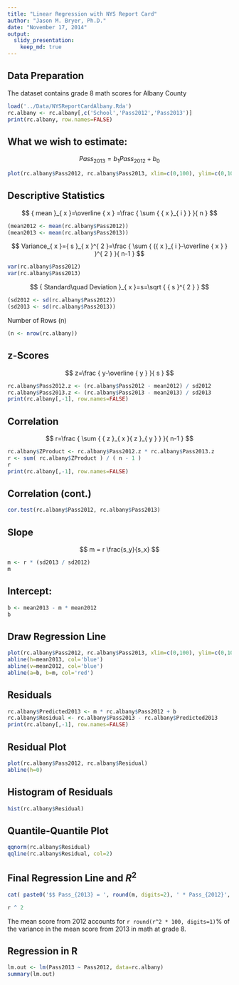 ```yaml
---
title: "Linear Regression with NYS Report Card"
author: "Jason M. Bryer, Ph.D."
date: "November 17, 2014"
output: 
  slidy_presentation:
    keep_md: true
---
```


## Data Preparation

The dataset contains grade 8 math scores for Albany County
 
```r
load('../Data/NYSReportCardAlbany.Rda')
rc.albany <- rc.albany[,c('School','Pass2012','Pass2013')]
print(rc.albany, row.names=FALSE)
```

## What we wish to estimate:

$$Pass_{2013} = {b}_{1}Pass_{2012} + {b}_{0}$$

```r
plot(rc.albany$Pass2012, rc.albany$Pass2013, xlim=c(0,100), ylim=c(0,100))
```

## Descriptive Statistics


$$ { mean }_{ x }=\overline { x } =\frac { \sum { { x }_{ i } }  }{ n } $$

```r
(mean2012 <- mean(rc.albany$Pass2012))
(mean2013 <- mean(rc.albany$Pass2013))
```

$$ Variance_{ x }={ s }_{ x }^{ 2 }=\frac { \sum { ({ x }_{ i }-\overline { x }  } )^{ 2 } }{ n-1 }  $$

```r
var(rc.albany$Pass2012)
var(rc.albany$Pass2013)
```

$$ { Standard\quad Deviation }_{ x }=s=\sqrt { { s }^{ 2 } } $$

```r
(sd2012 <- sd(rc.albany$Pass2012))
(sd2013 <- sd(rc.albany$Pass2013))
```

Number of Rows (n)

```r
(n <- nrow(rc.albany))
```

## z-Scores

$$ z=\frac { y-\overline { y }  }{ s } $$

```r
rc.albany$Pass2012.z <- (rc.albany$Pass2012 - mean2012) / sd2012
rc.albany$Pass2013.z <- (rc.albany$Pass2013 - mean2013) / sd2013
print(rc.albany[,-1], row.names=FALSE)
```

## Correlation

$$ r=\frac { \sum { { z }_{ x }{ z }_{ y } }  }{ n-1 } $$

```r
rc.albany$ZProduct <- rc.albany$Pass2012.z * rc.albany$Pass2013.z
r <- sum( rc.albany$ZProduct ) / ( n - 1 )
r
print(rc.albany[,-1], row.names=FALSE)
```

## Correlation (cont.)

```r
cor.test(rc.albany$Pass2012, rc.albany$Pass2013)
```

## Slope

$$ m = r \frac{s_y}{s_x} $$

```r
m <- r * (sd2013 / sd2012)
m
```

## Intercept:

```r
b <- mean2013 - m * mean2012
b
```

## Draw Regression Line

```r
plot(rc.albany$Pass2012, rc.albany$Pass2013, xlim=c(0,100), ylim=c(0,100))
abline(h=mean2013, col='blue')
abline(v=mean2012, col='blue')
abline(a=b, b=m, col='red')
```

## Residuals

```r
rc.albany$Predicted2013 <- m * rc.albany$Pass2012 + b
rc.albany$Residual <- rc.albany$Pass2013 - rc.albany$Predicted2013
print(rc.albany[,-1], row.names=FALSE)
```

## Residual Plot

```r
plot(rc.albany$Pass2012, rc.albany$Residual)
abline(h=0)
```

## Histogram of Residuals

```r
hist(rc.albany$Residual)
```

## Quantile-Quantile Plot

```r
qqnorm(rc.albany$Residual)
qqline(rc.albany$Residual, col=2)
```

## Final Regression Line and $R^2$

```r
cat( paste0('$$ Pass_{2013} = ', round(m, digits=2), ' * Pass_{2012}', ifelse(b < 0, ' - ', ' + ') , round(abs(b), digits=2), ' $$' ))
```

```r
r ^ 2
```

The mean score from 2012 accounts for `r round(r^2 * 100, digits=1)`% of the variance in the mean score from 2013 in math at grade 8.


## Regression in R

```r
lm.out <- lm(Pass2013 ~ Pass2012, data=rc.albany)
summary(lm.out)
```